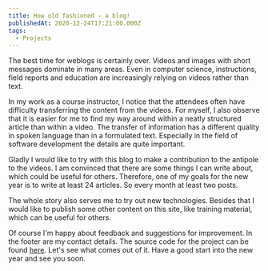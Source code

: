 ```yaml
---
title: How old fashioned - a blog!
publishedAt: 2020-12-24T17:21:00.000Z
tags:
  - Projects
---
```


The best time for weblogs is certainly over. Videos and images with short messages dominate in many areas. Even in computer science, instructions, field reports and education are increasingly relying on videos rather than text.

In my work as a course instructor, I notice that the attendees often have difficulty transferring the content from the videos. For myself, I also observe that it is easier for me to find my way around within a neatly structured article than within a video. The transfer of information has a different quality in spoken language than in a formulated text. Especially in the field of software development the details are quite important.

Gladly I would like to try with this blog to make a contribution to the antipole to the videos. I am convinced that there are some things I can write about, which could be useful for others. Therefore, one of my goals for the new year is to write at least 24 articles. So every month at least two posts.

The whole story also serves me to try out new technologies. Besides that I would like to publish some other content on this site, like training material, which can be useful for others.

Of course I'm happy about feedback and suggestions for improvement. In the footer are my contact details. The source code for the project can be found [here](https://github.com/openscript/r.obin.ch). Let's see what comes out of it. Have a good start into the new year and see you soon.
